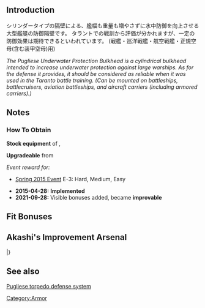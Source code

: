 {{EquipmentInfo|136}}

==Introduction==
シリンダータイプの隔壁による、艦幅も重量も増やさずに水中防御を向上させる大型艦艇の防御隔壁です。
タラントでの戦訓から評価が分かれますが、一定の防御効果は期待できるといわれています。
(戦艦・巡洋戦艦・航空戦艦・正規空母(含む装甲空母)用)

''The Pugliese Underwater Protection Bulkhead is a cylindrical bulkhead intended to increase underwater protection against large warships. As for the defense it provides, it should be considered as reliable when it was used in the Taranto battle training. (Can be mounted on battleships, battlecruisers, aviation battleships, and aircraft carriers (including armored carriers).)''

==Notes==
<div class="mw-collapsible"><h3>How To Obtain</h3>
<div class="mw-collapsible-content">
'''Stock equipment''' of {{Ship/Link|Littorio}}, {{Ship/Link|Roma}}

'''Upgradeable''' from {{Equipment/Link|Anti-torpedo Bulge (Large)}}

''Event reward for:''
* [[Spring 2015 Event]] E-3: Hard, Medium, Easy

</div></div>


<div class="mw-collapsible><h3>Updates History</h3>
<div class="mw-collapsible-content>
* '''2015-04-28:''' '''Implemented'''
* '''2021-09-28:''' Visible bonuses added, became '''improvable'''
</div></div>

==Fit Bonuses==
{{:{{PAGENAME}}/Bonuses}}

==Akashi's Improvement Arsenal==
{{AkashiWorkshop}}
{{AkashiWorkshopLine
|Name={{PAGENAME}}
|ItemType=ArmorEquipment
|Fuel=60
|Ammo=0
|Steel=900
|Baux=30
|Mats0-5=20/30
|Mats6-9=32/48
|Mats10=-
|Screws0-5=4/5
|Screws6-9=6/7
|Screws10=-
|EquipConsume0-5=1x{{ArmorEquipment|Anti-torpedo Bulge (Large)}}
|EquipConsume6-9=1x{{ArmorEquipment|Pugliese-Type Underwater Bulkhead}}
|EquipConsume10=-
|Mon=&nbsp;<br>C
|Tue=L<br>C
|Wed=L<br>C
|Thu=L<br>C
|2ndShip={{Ship/Link|Littorio}}<br>{{Ship/Link|Conte di Cavour/Nuovo}}
|Notes=
}}
|}

==See also==
[[wikipedia:Littorio-class battleship#Pugliese torpedo defense system|Pugliese torpedo defense system]]
{{Equipmentlist}}
[[Category:Armor]]